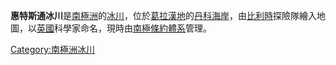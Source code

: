 {{coord|64|44|S|62|31|W|display=title}}

'''惠特斯通冰川'''是[[南極洲|南極洲]]的[[冰川|冰川]]，位於[[葛拉漢地|葛拉漢地]]的[[丹科海岸|丹科海岸]]，由[[比利時|比利時]]探險隊繪入地圖，以[[英國|英國]]科學家命名，現時由[[南極條約體系|南極條約體系]]管理。

{{DEFAULTSORT:Wheatstone Glacier}}
[[Category:南極洲冰川|Category:南極洲冰川]]


{{DancoCoast-geo-stub}}